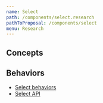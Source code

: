 ```yaml
---
name: Select
path: /components/select.research
pathToProposal: /components/select
menu: Research
---
```



<ComponentCoverage component="Select" />

## Concepts

<Concepts component="Select" />

## Behaviors

- [Select behaviors](/components/select.research.behaviors)
- [Select API](/components/select.research.api)
